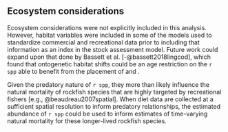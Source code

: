 ## Ecosystem considerations

Ecosystem considerations were not explicitly included in this analysis.
However, habitat variables were included in some of the models used to
standardize commercial and recreational \gls{cpue} data prior to including
that information as an index in the stock assessment model.
Future work could expand upon that done by Bassett et al. [-@bassett2018lingcod], which 
found that ontogenetic habitat shifts could be an age restriction on the `r spp`
able to benefit from the placement of \glspl{rca} and \glspl{mpa}.

Given the predatory nature of `r spp`, they more than likely influence the natural
mortality of rockfish species that are highly targeted by recreational fishers
[e.g., @beaudreau2007spatial]. When diet data are collected at a sufficient
spatial resolution to inform predatory relationships, the estimated abundance of
`r spp` could be used to inform estimates of time-varying natural mortality for
these longer-lived rockfish species.
